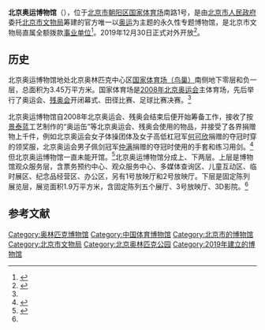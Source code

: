 '''北京奥运博物馆'''（{{lang-en|Beijing Olympic Museum}}），位于[[北京市|北京市]][[朝阳区_(北京市)|朝阳区]][[国家体育场_(北京)|国家体育场]]南路1号，是由[[北京市人民政府|北京市人民政府]]委托[[北京市文物局|北京市文物局]]筹建的官方唯一以[[奥运|奥运]]为主题的永久性专题博物馆，是北京市文物局直属全额拨款[[事业单位|事业单位]]<ref name="bjwb">{{Cite web |url = http://www.bjww.gov.cn/zwgk/zsdwDetail.htm |title =  北京奥运博物馆|author =  |date =  |publisher = 北京文博 |language =  |accessdate =  2017-01-04|quote =  }}</ref>。2019年12月30日正式对外开放<ref>{{Cite news|url=http://www.bj.xinhuanet.com/2019-12/31/c_1125408723.htm|title=北京奥运博物馆开放|author=刘冕|date=2019-12-31|work=新华网|publisher=北京晚报|accessdate=|language=zh-CN|format=|archive-date=2019-12-31|archive-url=https://web.archive.org/web/20191231132721/http://www.bj.xinhuanet.com/2019-12/31/c_1125408723.htm|dead-url=no}}</ref>。

==历史==
北京奥运博物馆地处北京奥林匹克中心区[[国家体育场_(北京)|国家体育场（鸟巢）]]南侧地下零层和负一层，总面积为3.45万平方米。国家体育场是[[2008年北京奥运会|2008年北京奥运会]]主体育场，先后举行了奥运会、[[2008年北京残奥会|残奥会]]开闭幕式、田径比赛、足球比赛决赛。<ref name=bjwb/>

北京奥运博物馆自2008年北京奥运会、残奥会结束后便开始筹备工作，接收了按[[景泰蓝|景泰蓝]]工艺制作的“奥运缶”等北京奥运会、残奥会使用的物品，并接受了各界捐赠物上千件，例如北京奥运会女子体操团体及女子高低杠冠军[[何可欣|何可欣]]捐赠的夺冠时穿的领奖服，北京奥运会男子佩剑冠军[[仲满|仲满]]捐赠的夺冠时使用的手套和练习用剑。<ref>{{Cite web |url = http://news.xinhuanet.com/collection/2009-08/07/content_11839642.htm |title = 奥运博物馆筹备工作进展顺利 捐赠物上千件 |author =  |date = 2009-08-07 |publisher = 新华网 |language =  |accessdate =  |quote =  |archive-date = 2009-08-10 |archive-url = https://web.archive.org/web/20090810193254/http://news.xinhuanet.com/collection/2009-08/07/content_11839642.htm |dead-url = no }}</ref>但北京奥运博物馆一直未能开馆。<ref>{{Cite web|url =  http://www.takefoto.cn/viewnews-648016.html|title =  奥运博物馆即将开放 传播奥林匹克文化振奋中华民族精神|author =  |date =  2016-01-12|publisher =  北晚新视觉|language =  |accessdate =  |quote =  |archive-date =  2016-04-02|archive-url =  https://web.archive.org/web/20160402060313/http://www.takefoto.cn/viewnews-648016.html|dead-url =  no}}</ref>北京奥运博物馆分成上、下两层。上层是博物馆观众服务层，含票务预约中心、观众服务中心、多媒体查询区、儿童互动区、临时展区、纪念品经营区、办公区，另有1号放映厅和2号放映厅。下层是固定陈列展览层，展览面积1.9万平方米，含固定陈列五个展厅、3号放映厅、3D影院。<ref name=bjwb/>

==参考文献==
{{reflist}}

[[Category:奥林匹克博物馆|Category:奥林匹克博物馆]]
[[Category:中国体育博物馆|Category:中国体育博物馆]]
[[Category:北京市的博物馆|Category:北京市的博物馆]]
[[Category:北京市文物局|Category:北京市文物局]]
[[Category:北京奥林匹克公园|Category:北京奥林匹克公园]]
[[Category:2019年建立的博物馆|Category:2019年建立的博物馆]]